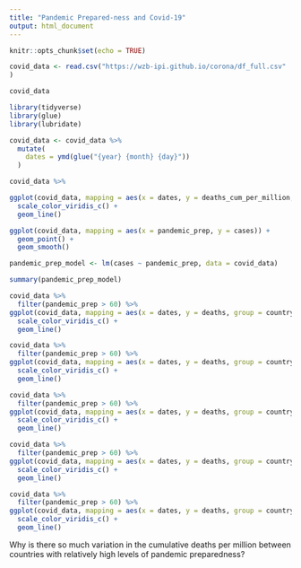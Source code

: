```yaml
---
title: "Pandemic Prepared-ness and Covid-19"
output: html_document
---
```


```r
knitr::opts_chunk$set(echo = TRUE)
```
```r
covid_data <- read.csv("https://wzb-ipi.github.io/corona/df_full.csv"
)

covid_data
```
```r
library(tidyverse)
library(glue)
library(lubridate)
```
```r
covid_data <- covid_data %>%
  mutate(
    dates = ymd(glue("{year} {month} {day}"))
  )

covid_data %>%
```

```r
ggplot(covid_data, mapping = aes(x = dates, y = deaths_cum_per_million, group = country, color = pandemic_prep)) +
  scale_color_viridis_c() +
  geom_line()

ggplot(covid_data, mapping = aes(x = pandemic_prep, y = cases)) +
  geom_point() +
  geom_smooth()
```
```r
pandemic_prep_model <- lm(cases ~ pandemic_prep, data = covid_data)

summary(pandemic_prep_model)

```

```r
covid_data %>%
  filter(pandemic_prep > 60) %>%
ggplot(covid_data, mapping = aes(x = dates, y = deaths, group = country, color = pandemic_prep)) +
  scale_color_viridis_c() +
  geom_line()

covid_data %>%
  filter(pandemic_prep > 60) %>%
ggplot(covid_data, mapping = aes(x = dates, y = deaths, group = country, color = C5_Close.public.transport)) +
  scale_color_viridis_c() +
  geom_line()

covid_data %>%
  filter(pandemic_prep > 60) %>%
ggplot(covid_data, mapping = aes(x = dates, y = deaths, group = country, color = C6_Stay.at.home.requirements)) +
  scale_color_viridis_c() +
  geom_line()

covid_data %>%
  filter(pandemic_prep > 60) %>%
ggplot(covid_data, mapping = aes(x = dates, y = deaths, group = country, color = C7_Restrictions.on.internal.movement)) +
  scale_color_viridis_c() +
  geom_line()

covid_data %>%
  filter(pandemic_prep > 60) %>%
ggplot(covid_data, mapping = aes(x = dates, y = deaths, group = country, color = C8_International.travel.controls)) +
  scale_color_viridis_c() +
  geom_line()
```

Why is there so much variation in the cumulative deaths per million between countries with relatively high levels of pandemic preparedness? 
